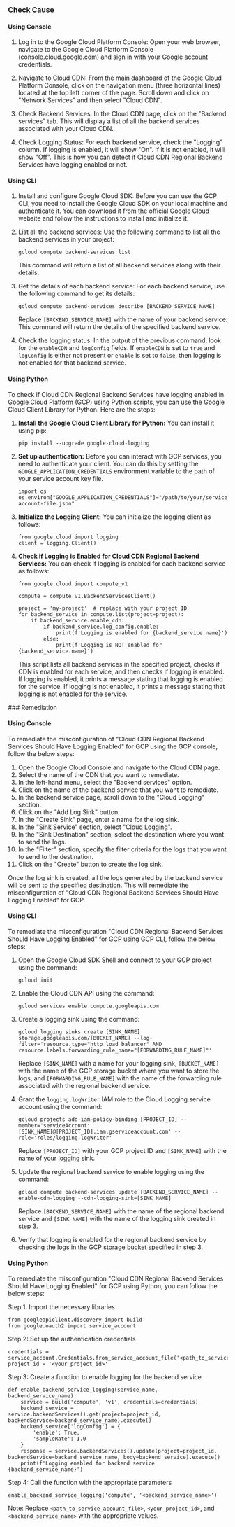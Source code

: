 

<Tabs><Tab title='Cause'>
### Check Cause

#### Using Console

1. Log in to the Google Cloud Platform Console: Open your web browser, navigate to the Google Cloud Platform Console (console.cloud.google.com) and sign in with your Google account credentials.

2. Navigate to Cloud CDN: From the main dashboard of the Google Cloud Platform Console, click on the navigation menu (three horizontal lines) located at the top left corner of the page. Scroll down and click on "Network Services" and then select "Cloud CDN".

3. Check Backend Services: In the Cloud CDN page, click on the "Backend services" tab. This will display a list of all the backend services associated with your Cloud CDN.

4. Check Logging Status: For each backend service, check the "Logging" column. If logging is enabled, it will show "On". If it is not enabled, it will show "Off". This is how you can detect if Cloud CDN Regional Backend Services have logging enabled or not.

#### Using CLI

1. Install and configure Google Cloud SDK: Before you can use the GCP CLI, you need to install the Google Cloud SDK on your local machine and authenticate it. You can download it from the official Google Cloud website and follow the instructions to install and initialize it.

2. List all the backend services: Use the following command to list all the backend services in your project:

   ```
   gcloud compute backend-services list
   ```

   This command will return a list of all backend services along with their details.

3. Get the details of each backend service: For each backend service, use the following command to get its details:

   ```
   gcloud compute backend-services describe [BACKEND_SERVICE_NAME]
   ```

   Replace `[BACKEND_SERVICE_NAME]` with the name of your backend service. This command will return the details of the specified backend service.

4. Check the logging status: In the output of the previous command, look for the `enableCDN` and `logConfig` fields. If `enableCDN` is set to `true` and `logConfig` is either not present or `enable` is set to `false`, then logging is not enabled for that backend service.

#### Using Python

To check if Cloud CDN Regional Backend Services have logging enabled in Google Cloud Platform (GCP) using Python scripts, you can use the Google Cloud Client Library for Python. Here are the steps:

1. **Install the Google Cloud Client Library for Python:**
   You can install it using pip:
   ```
   pip install --upgrade google-cloud-logging
   ```

2. **Set up authentication:**
   Before you can interact with GCP services, you need to authenticate your client. You can do this by setting the `GOOGLE_APPLICATION_CREDENTIALS` environment variable to the path of your service account key file.
   ```
   import os
   os.environ["GOOGLE_APPLICATION_CREDENTIALS"]="/path/to/your/service-account-file.json"
   ```

3. **Initialize the Logging Client:**
   You can initialize the logging client as follows:
   ```
   from google.cloud import logging
   client = logging.Client()
   ```

4. **Check if Logging is Enabled for Cloud CDN Regional Backend Services:**
   You can check if logging is enabled for each backend service as follows:
   ```
   from google.cloud import compute_v1

   compute = compute_v1.BackendServicesClient()

   project = 'my-project'  # replace with your project ID
   for backend_service in compute.list(project=project):
       if backend_service.enable_cdn:
           if backend_service.log_config.enable:
               print(f'Logging is enabled for {backend_service.name}')
           else:
               print(f'Logging is NOT enabled for {backend_service.name}')
   ```
   This script lists all backend services in the specified project, checks if CDN is enabled for each service, and then checks if logging is enabled. If logging is enabled, it prints a message stating that logging is enabled for the service. If logging is not enabled, it prints a message stating that logging is not enabled for the service.

</Tab>

<Tab title='Remediation'>
### Remediation

#### Using Console

To remediate the misconfiguration of "Cloud CDN Regional Backend Services Should Have Logging Enabled" for GCP using the GCP console, follow the below steps:

1. Open the Google Cloud Console and navigate to the Cloud CDN page.
2. Select the name of the CDN that you want to remediate.
3. In the left-hand menu, select the "Backend services" option.
4. Click on the name of the backend service that you want to remediate.
5. In the backend service page, scroll down to the "Cloud Logging" section.
6. Click on the "Add Log Sink" button.
7. In the "Create Sink" page, enter a name for the log sink.
8. In the "Sink Service" section, select "Cloud Logging".
9. In the "Sink Destination" section, select the destination where you want to send the logs.
10. In the "Filter" section, specify the filter criteria for the logs that you want to send to the destination.
11. Click on the "Create" button to create the log sink.

Once the log sink is created, all the logs generated by the backend service will be sent to the specified destination. This will remediate the misconfiguration of "Cloud CDN Regional Backend Services Should Have Logging Enabled" for GCP.

#### Using CLI

To remediate the misconfiguration "Cloud CDN Regional Backend Services Should Have Logging Enabled" for GCP using GCP CLI, follow the below steps:

1. Open the Google Cloud SDK Shell and connect to your GCP project using the command:

   `gcloud init`

2. Enable the Cloud CDN API using the command:

   `gcloud services enable compute.googleapis.com`

3. Create a logging sink using the command:

   `gcloud logging sinks create [SINK_NAME] storage.googleapis.com/[BUCKET_NAME] --log-filter='resource.type="http_load_balancer" AND resource.labels.forwarding_rule_name="[FORWARDING_RULE_NAME]"'`

   Replace `[SINK_NAME]` with a name for your logging sink, `[BUCKET_NAME]` with the name of the GCP storage bucket where you want to store the logs, and `[FORWARDING_RULE_NAME]` with the name of the forwarding rule associated with the regional backend service.

4. Grant the `logging.logWriter` IAM role to the Cloud Logging service account using the command:

   `gcloud projects add-iam-policy-binding [PROJECT_ID] --member='serviceAccount:[SINK_NAME]@[PROJECT_ID].iam.gserviceaccount.com' --role='roles/logging.logWriter'`

   Replace `[PROJECT_ID]` with your GCP project ID and `[SINK_NAME]` with the name of your logging sink.

5. Update the regional backend service to enable logging using the command:

   `gcloud compute backend-services update [BACKEND_SERVICE_NAME] --enable-cdn-logging --cdn-logging-sink=[SINK_NAME]`

   Replace `[BACKEND_SERVICE_NAME]` with the name of the regional backend service and `[SINK_NAME]` with the name of the logging sink created in step 3.

6. Verify that logging is enabled for the regional backend service by checking the logs in the GCP storage bucket specified in step 3.

#### Using Python

To remediate the misconfiguration "Cloud CDN Regional Backend Services Should Have Logging Enabled" for GCP using Python, you can follow the below steps:

Step 1: Import the necessary libraries

```
from googleapiclient.discovery import build
from google.oauth2 import service_account
```

Step 2: Set up the authentication credentials

```
credentials = service_account.Credentials.from_service_account_file('<path_to_service_account_file>')
project_id = '<your_project_id>'
```

Step 3: Create a function to enable logging for the backend service

```
def enable_backend_service_logging(service_name, backend_service_name):
    service = build('compute', 'v1', credentials=credentials)
    backend_service = service.backendServices().get(project=project_id, backendService=backend_service_name).execute()
    backend_service['logConfig'] = {
        'enable': True,
        'sampleRate': 1.0
    }
    response = service.backendServices().update(project=project_id, backendService=backend_service_name, body=backend_service).execute()
    print(f'Logging enabled for backend service {backend_service_name}')
```

Step 4: Call the function with the appropriate parameters

```
enable_backend_service_logging('compute', '<backend_service_name>')
```

Note: Replace `<path_to_service_account_file>`, `<your_project_id>`, and `<backend_service_name>` with the appropriate values.


</Tab>
</Tabs>